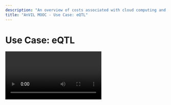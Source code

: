 ```yaml
---
description: "An overview of costs associated with cloud computing and important aspects of Google Cloud billing."
title: "AnVIL MOOC - Use Case: eQTL"
---
```


# Use Case: eQTL

<Video url="https://youtu.be/nzONmqijg34" />

## Objectives

The main objectives of this tutorial are to explain:

- What is eQTL analysis?
- What datasets are needed to perform an eQTL?
- How does AnVIL make performing eQTL analysis easier?

## Slides

The slides for this tutorial are located [here](https://docs.google.com/presentation/d/1_Fc8xIKwNEJtmu3K8UIU77Tvmt4ekImeT8kbn5GcSts).
